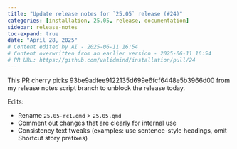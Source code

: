 ```yaml
---
title: "Update release notes for `25.05` release (#24)"
categories: [installation, 25.05, release, documentation]
sidebar: release-notes
toc-expand: true
date: "April 28, 2025"
# Content edited by AI - 2025-06-11 16:54
# Content overwritten from an earlier version - 2025-06-11 16:54
# PR URL: https://github.com/validmind/installation/pull/24
---
```


This PR cherry picks 93be9adfee9122135d699e6fcf6448e5b3966d00 from my release notes script branch to unblock the release today. 

Edits:

- Rename `25.05-rc1.qmd` > `25.05.qmd` 
- Comment out changes that are clearly for internal use
- Consistency text tweaks (examples: use sentence-style headings, omit Shortcut story prefixes) 

<!--- VALIDATION SUMMARY
Content Type: title
Validation Status: CHECK
Attempts: 7
Last Validation: 2025-06-11 16:48:53
Reedit Available: Yes
--->
